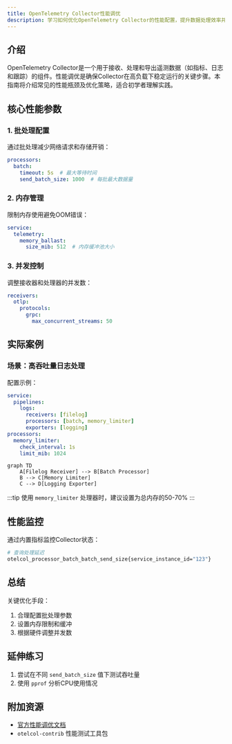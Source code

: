 ```yaml
---
title: OpenTelemetry Collector性能调优
description: 学习如何优化OpenTelemetry Collector的性能配置，提升数据处理效率并降低资源消耗。
---
```


## 介绍

OpenTelemetry Collector是一个用于接收、处理和导出遥测数据（如指标、日志和跟踪）的组件。性能调优是确保Collector在高负载下稳定运行的关键步骤。本指南将介绍常见的性能瓶颈及优化策略，适合初学者理解实践。

## 核心性能参数

### 1. 批处理配置
通过批处理减少网络请求和存储开销：
```yaml
processors:
  batch:
    timeout: 5s  # 最大等待时间
    send_batch_size: 1000  # 每批最大数据量
```

### 2. 内存管理
限制内存使用避免OOM错误：
```yaml
service:
  telemetry:
    memory_ballast:
      size_mib: 512  # 内存缓冲池大小
```

### 3. 并发控制
调整接收器和处理器的并发数：
```yaml
receivers:
  otlp:
    protocols:
      grpc:
        max_concurrent_streams: 50
```

## 实际案例

### 场景：高吞吐量日志处理
配置示例：
```yaml
service:
  pipelines:
    logs:
      receivers: [filelog]
      processors: [batch, memory_limiter]
      exporters: [logging]
processors:
  memory_limiter:
    check_interval: 1s
    limit_mib: 1024
```

```mermaid
graph TD
    A[Filelog Receiver] --> B[Batch Processor]
    B --> C[Memory Limiter]
    C --> D[Logging Exporter]
```

:::tip
使用 `memory_limiter` 处理器时，建议设置为总内存的50-70%
:::

## 性能监控

通过内置指标监控Collector状态：
```bash
# 查询处理延迟
otelcol_processor_batch_batch_send_size{service_instance_id="123"}
```

## 总结

关键优化手段：
1. 合理配置批处理参数
2. 设置内存限制和缓冲
3. 根据硬件调整并发数

## 延伸练习

1. 尝试在不同 `send_batch_size` 值下测试吞吐量
2. 使用 `pprof` 分析CPU使用情况

## 附加资源

- [官方性能调优文档](https://opentelemetry.io/docs/collector/performance-tuning/)
- `otelcol-contrib` 性能测试工具包